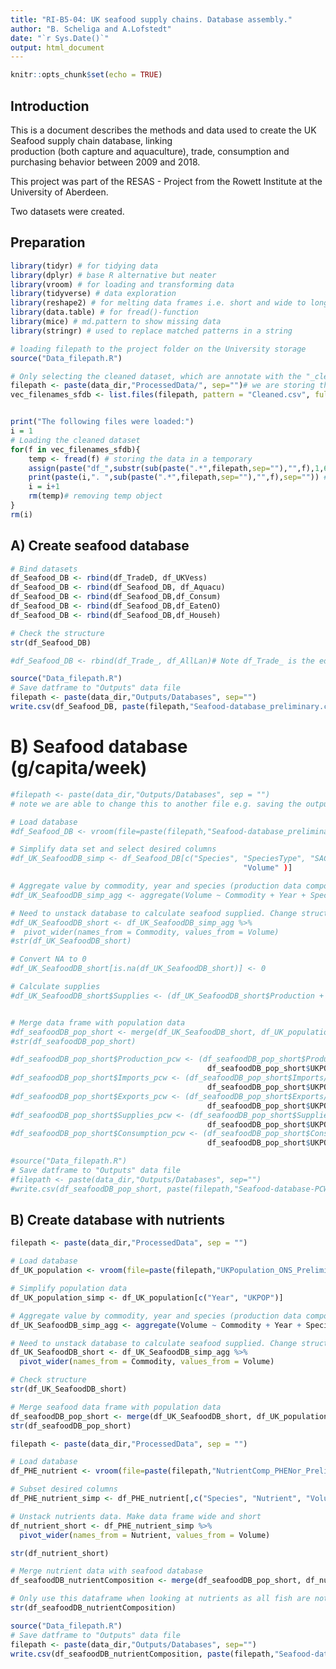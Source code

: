 ```yaml
---
title: "RI-B5-04: UK seafood supply chains. Database assembly."
author: "B. Scheliga and A.Lofstedt"
date: "`r Sys.Date()`"
output: html_document
---
```


```r
knitr::opts_chunk$set(echo = TRUE)
```

## Introduction

This is a document describes the methods and data used to create the UK Seafood supply chain database, linking  
production (both capture and aquaculture), trade, consumption and purchasing behavior between 2009 and 2018.

This project was part of the RESAS - Project from the Rowett Institute at the University of Aberdeen.

Two datasets were created. 


## Preparation

```r
library(tidyr) # for tidying data
library(dplyr) # base R alternative but neater
library(vroom) # for loading and transforming data
library(tidyverse) # data exploration 
library(reshape2) # for melting data frames i.e. short and wide to long and thin
library(data.table) # for fread()-function
library(mice) # md.pattern to show missing data
library(stringr) # used to replace matched patterns in a string

```


```r
# loading filepath to the project folder on the University storage
source("Data_filepath.R")

# Only selecting the cleaned dataset, which are annotate with the "_cleaned_sfdb". There might be other processed files in the folder, which we don't want
filepath <- paste(data_dir,"ProcessedData/", sep="")# we are storing the file path here, because we'll need it later
vec_filenames_sfdb <- list.files(filepath, pattern = "Cleaned.csv", full.names = TRUE)


print("The following files were loaded:")
i = 1
# Loading the cleaned dataset
for(f in vec_filenames_sfdb){
    temp <- fread(f) # storing the data in a temporary 
    assign(paste("df_",substr(sub(paste(".*",filepath,sep=""),"",f),1,6),sep=""),temp) # assigning the df a name based on input dataset
    print(paste(i,". ",sub(paste(".*",filepath,sep=""),"",f),sep="")) # print out which dataset files had been used
    i = i+1
    rm(temp)# removing temp object
}
rm(i)

```


## A) Create seafood database

```r
# Bind datasets
df_Seafood_DB <- rbind(df_TradeD, df_UKVess) 
df_Seafood_DB <- rbind(df_Seafood_DB, df_Aquacu)
df_Seafood_DB <- rbind(df_Seafood_DB,df_Consum)
df_Seafood_DB <- rbind(df_Seafood_DB,df_EatenO)
df_Seafood_DB <- rbind(df_Seafood_DB,df_Househ)

# Check the structure
str(df_Seafood_DB)

#df_Seafood_DB <- rbind(df_Trade_, df_AllLan)# Note df_Trade_ is the edited one

```


```r
source("Data_filepath.R")
# Save datframe to "Outputs" data file
filepath <- paste(data_dir,"Outputs/Databases", sep="")
write.csv(df_Seafood_DB, paste(filepath,"Seafood-database_preliminary.csv",sep="/"), row.names = FALSE)
```



# B) Seafood database (g/capita/week)

```r
#filepath <- paste(data_dir,"Outputs/Databases", sep = "") 
# note we are able to change this to another file e.g. saving the output
```

```r
# Load database 
#df_Seafood_DB <- vroom(file=paste(filepath,"Seafood-database_preliminary.csv", sep="/"), na = c("NA"))
```



```r

# Simplify data set and select desired columns 
#df_UK_SeafoodDB_simp <- df_Seafood_DB[c("Species", "SpeciesType", "SACN", "Year", "Commodity", 
                                                    "Volume" )]

# Aggregate value by commodity, year and species (production data composed of aquaculture and wild capture)
#df_UK_SeafoodDB_simp_agg <- aggregate(Volume ~ Commodity + Year + Species + SpeciesType + SACN, data = df_UK_SeafoodDB_simp, sum)

# Need to unstack database to calculate seafood supplied. Change structure of the dataframe- convert to wide and short
#df_UK_SeafoodDB_short <- df_UK_SeafoodDB_simp_agg %>%
#  pivot_wider(names_from = Commodity, values_from = Volume)
#str(df_UK_SeafoodDB_short)

# Convert NA to 0
#df_UK_SeafoodDB_short[is.na(df_UK_SeafoodDB_short)] <- 0

# Calculate supplies
#df_UK_SeafoodDB_short$Supplies <- (df_UK_SeafoodDB_short$Production + df_UK_SeafoodDB_short$Imports) - #df_UK_SeafoodDB_short$Exports


# Merge data frame with population data
#df_seafoodDB_pop_short <- merge(df_UK_SeafoodDB_short, df_UK_population_simp, "Year")
#str(df_seafoodDB_pop_short)

#df_seafoodDB_pop_short$Production_pcw <- (df_seafoodDB_pop_short$Production/
                                            df_seafoodDB_pop_short$UKPOP)/52
#df_seafoodDB_pop_short$Imports_pcw <- (df_seafoodDB_pop_short$Imports/
                                            df_seafoodDB_pop_short$UKPOP)/52
#df_seafoodDB_pop_short$Exports_pcw <- (df_seafoodDB_pop_short$Exports/
                                            df_seafoodDB_pop_short$UKPOP)/52
#df_seafoodDB_pop_short$Supplies_pcw <- (df_seafoodDB_pop_short$Supplies/
                                            df_seafoodDB_pop_short$UKPOP)/52
#df_seafoodDB_pop_short$Consumption_pcw <- (df_seafoodDB_pop_short$Consumption/
                                            df_seafoodDB_pop_short$UKPOP)/52
```


```r
#source("Data_filepath.R")
# Save datframe to "Outputs" data file
#filepath <- paste(data_dir,"Outputs/Databases", sep="")
#write.csv(df_seafoodDB_pop_short, paste(filepath,"Seafood-database-PCW_preliminary.csv",sep="/"), row.names = FALSE)
```





## B) Create database with nutrients


```r
filepath <- paste(data_dir,"ProcessedData", sep = "") 
```


```r
# Load database 
df_UK_population <- vroom(file=paste(filepath,"UKPopulation_ONS_PreliminaryCleaned.csv", sep="/"), na = c("NA"))

# Simplify population data
df_UK_population_simp <- df_UK_population[c("Year", "UKPOP")]

```


```r
# Aggregate value by commodity, year and species (production data composed of aquaculture and wild capture)
df_UK_SeafoodDB_simp_agg <- aggregate(Volume ~ Commodity + Year + Species + SpeciesType + SACN, data = df_Seafood_DB, sum)

# Need to unstack database to calculate seafood supplied. Change structure of the dataframe- convert to wide and short
df_UK_SeafoodDB_short <- df_UK_SeafoodDB_simp_agg %>%
  pivot_wider(names_from = Commodity, values_from = Volume)

# Check structure
str(df_UK_SeafoodDB_short)

# Merge seafood data frame with population data
df_seafoodDB_pop_short <- merge(df_UK_SeafoodDB_short, df_UK_population_simp, "Year")
str(df_seafoodDB_pop_short)
```



```r
filepath <- paste(data_dir,"ProcessedData", sep = "") 
```

```r
# Load database 
df_PHE_nutrient <- vroom(file=paste(filepath,"NutrientComp_PHENor_PreliminaryCleaned.csv", sep="/"), na = c("NA"))
```

```r
# Subset desired columns
df_PHE_nutrient_simp <- df_PHE_nutrient[,c("Species", "Nutrient", "Volume")]

# Unstack nutrients data. Make data frame wide and short
df_nutrient_short <- df_PHE_nutrient_simp %>%
  pivot_wider(names_from = Nutrient, values_from = Volume)

str(df_nutrient_short)
```


```r
# Merge nutrient data with seafood database
df_seafoodDB_nutrientComposition <- merge(df_seafoodDB_pop_short, df_nutrient_short, "Species") 

# Only use this dataframe when looking at nutrients as all fish are not included
str(df_seafoodDB_nutrientComposition)

```


```r
source("Data_filepath.R")
# Save datframe to "Outputs" data file
filepath <- paste(data_dir,"Outputs/Databases", sep="")
write.csv(df_seafoodDB_nutrientComposition, paste(filepath,"Seafood-database_composition_preliminary.csv",sep="/"), row.names = FALSE)
```
